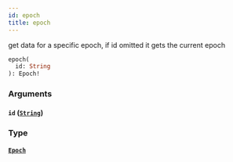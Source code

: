 ```yaml
---
id: epoch
title: epoch
---
```



get data for a specific epoch, if id omitted it gets the current epoch


```graphql
epoch(
  id: String
): Epoch!

```


### Arguments

#### `id` ([`String`](/docs/graphql/scalars/string))




### Type

#### [`Epoch`](/docs/graphql/objects/epoch) 







